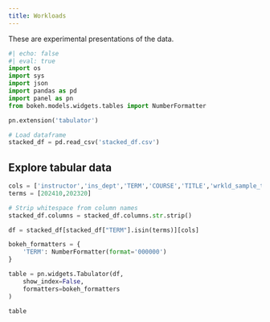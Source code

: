 ```yaml
---
title: Workloads 
---
```


These are experimental presentations of the data.

```python
#| echo: false
#| eval: true
import os
import sys
import json
import pandas as pd
import panel as pn
from bokeh.models.widgets.tables import NumberFormatter

pn.extension('tabulator')

# Load dataframe 
stacked_df = pd.read_csv('stacked_df.csv')

```

## Explore tabular data

```python
cols = ['instructor','ins_dept','TERM','COURSE','TITLE','wrkld_sample_type','sum_term_crse_wrkld_sample','wrkld_sample_note']
terms = [202410,202320]

# Strip whitespace from column names
stacked_df.columns = stacked_df.columns.str.strip()

df = stacked_df[stacked_df["TERM"].isin(terms)][cols]

bokeh_formatters = {
    'TERM': NumberFormatter(format='000000')
}

table = pn.widgets.Tabulator(df,
    show_index=False,
    formatters=bokeh_formatters
)

table
```


